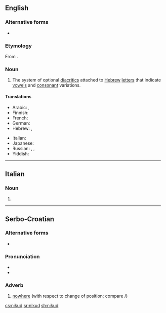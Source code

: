 ==English==
{{Template:table-of-niqqud}}

===Alternative forms===
* {{l|en|niqqud}}

===Etymology===
From {{etyl|he|en}} {{m/he|ניקוד|dwv=נִקּוּד||dotting, endotment|tr=nikúd, niqqūd}}.

===Noun===
{{en-noun|-}}

# The system of optional [[diacritic]]s attached to [[Hebrew]] [[letters]] that indicate [[vowel]]s and [[consonant]] variations.

====Translations====
{{trans-top|system of diacritics for Hebrew}}
* Arabic: {{t|ar|نِيقُود|m}}, {{t|ar|نِيقُود|m|tr=niqud}}
* Finnish: {{t+|fi|nikkud}}
* French: {{t+|fr|nikkudot|m}}
* German: {{t|de|Nikud|n}}
* Hebrew: {{t+|he|ניקוד|m|tr=nikud|alt=נִקּוּד / ניקוד|sc=Hebr}}, {{t|he|נְקֻדּוֹת|tr=nekudot|sc=Hebr}}
{{trans-mid}}
* Italian: {{t|it|nikud|m}}
* Japanese: {{t|ja|ニクダー|tr=nikudā|sc=Jpan}}
* Russian: {{t|ru|нику́д|m}}, {{t|ru|некудо́т|m}}, {{t+|ru|огласо́вка|f}} {{qualifier|в иври́те, в и́дише}}
* Yiddish: {{t|yi|ניקוד|m|tr=niked}}
{{trans-bottom}}

----

==Italian==

===Noun===
{{head|it|noun|m|invariant}}

# {{l|en|nikud}}

----

==Serbo-Croatian==

===Alternative forms===
* {{l|sh|nȉkuda}}

===Pronunciation===
* {{IPA|/nîkud/|lang=sh}}
* {{hyphenation|ni|kud|lang=sh}}

===Adverb===
{{sh-adverb|head=nȉkud|r|никуд|ни̏куд}}

# [[nowhere]] (with respect to change of position; compare {{m|sh|nȉgdje}}/{{m|sh|nȉgde}})

[[cs:nikud]]
[[sr:nikud]]
[[sh:nikud]]
